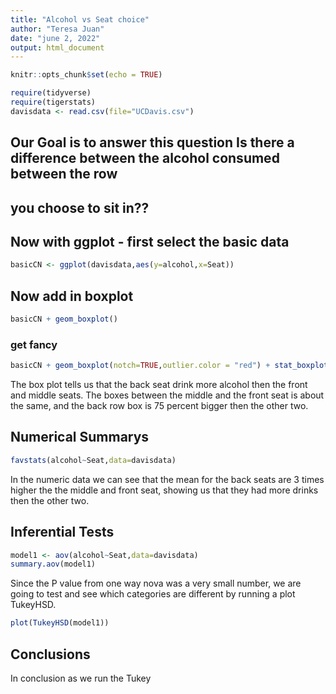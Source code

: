 ```yaml
---
title: "Alcohol vs Seat choice"
author: "Teresa Juan"
date: "june 2, 2022"
output: html_document
---
```


```r
knitr::opts_chunk$set(echo = TRUE)
```

```r
require(tidyverse)
require(tigerstats)
davisdata <- read.csv(file="UCDavis.csv")
```
## Our Goal is to answer this question Is there a difference between the alcohol consumed between the row
## you choose to sit in??

## Now with ggplot - first select the basic data

```r
basicCN <- ggplot(davisdata,aes(y=alcohol,x=Seat))
```

## Now add in boxplot

```r
basicCN + geom_boxplot()
```
  
### get fancy  

```r
basicCN + geom_boxplot(notch=TRUE,outlier.color = "red") + stat_boxplot(geom ='errorbar') + labs(title="Fancy notch boxplot \n with 2 lines")
```

The box plot tells us that the back seat drink more alcohol then the front and middle seats. The boxes between the middle and the front seat is about the same, and the back row box is 75 percent bigger then the other two.

## Numerical Summarys 
```r
favstats(alcohol~Seat,data=davisdata)
```

In the numeric data we can see that the mean for the back seats are 3 times higher the the middle and front seat, showing us that they had more drinks then the other two.

## Inferential Tests

```r
model1 <- aov(alcohol~Seat,data=davisdata)
summary.aov(model1)
```
Since the P value from one way nova was a very small number, we are going to test and see which categories are different by running a plot TukeyHSD.
```r
plot(TukeyHSD(model1))
```

## Conclusions
In conclusion as we run the Tukey

